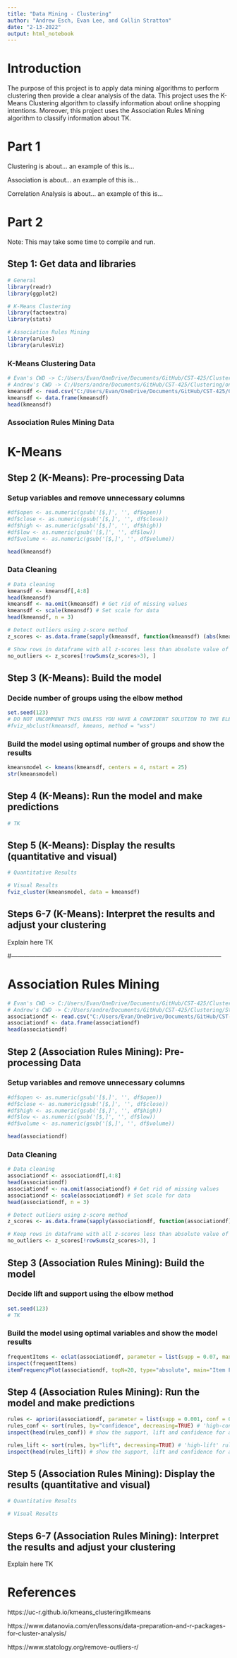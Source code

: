 ```yaml
---
title: "Data Mining - Clustering"
author: "Andrew Esch, Evan Lee, and Collin Stratton"
date: "2-13-2022"
output: html_notebook
---
```


# Introduction
The purpose of this project is to apply data mining algorithms to perform clustering then provide a clear analysis of the data. This project uses the K-Means Clustering algorithm to classify information about online shopping intentions. Moreover, this project uses the Association Rules Mining algorithm to classify information about TK.

# Part 1
Clustering is about... an example of this is...

Association is about... an example of this is...

Correlation Analysis is about... an example of this is...

# Part 2
Note: This may take some time to compile and run.

## Step 1: Get data and libraries
```r
# General
library(readr)
library(ggplot2)

# K-Means Clustering
library(factoextra)
library(stats)

# Association Rules Mining
library(arules)
library(arulesViz)
```

### K-Means Clustering Data
```r
# Evan's CWD -> C:/Users/Evan/OneDrive/Documents/GitHub/CST-425/Clustering/online_shoppers_intention.csv
# Andrew's CWD -> C:/Users/andre/Documents/GitHub/CST-425/Clustering/online_shoppers_intention.csv
kmeansdf <- read.csv("C:/Users/Evan/OneDrive/Documents/GitHub/CST-425/Clustering/online_shoppers_intention.csv")
kmeansdf <- data.frame(kmeansdf)
head(kmeansdf)
```

### Association Rules Mining Data


# K-Means

## Step 2 (K-Means): Pre-processing Data

### Setup variables and remove unnecessary columns
```r
#df$open <- as.numeric(gsub('[$,]', '', df$open))
#df$close <- as.numeric(gsub('[$,]', '', df$close))
#df$high <- as.numeric(gsub('[$,]', '', df$high))
#df$low <- as.numeric(gsub('[$,]', '', df$low))
#df$volume <- as.numeric(gsub('[$,]', '', df$volume))

head(kmeansdf)
```

### Data Cleaning
```r
# Data cleaning
kmeansdf <- kmeansdf[,4:8]
head(kmeansdf)
kmeansdf <- na.omit(kmeansdf) # Get rid of missing values
kmeansdf <- scale(kmeansdf) # Set scale for data
head(kmeansdf, n = 3)

# Detect outliers using z-score method
z_scores <- as.data.frame(sapply(kmeansdf, function(kmeansdf) (abs(kmeansdf-mean(kmeansdf))/sd(kmeansdf))))

# Show rows in dataframe with all z-scores less than absolute value of 3
no_outliers <- z_scores[!rowSums(z_scores>3), ]
```

## Step 3 (K-Means): Build the model

### Decide number of groups using the elbow method
```r
set.seed(123)
# DO NOT UNCOMMENT THIS UNLESS YOU HAVE A CONFIDENT SOLUTION TO THE ELBOW METHOD THAT INVOLVES THIS
#fviz_nbclust(kmeansdf, kmeans, method = "wss")
```

### Build the model using optimal number of groups and show the results
```r
kmeansmodel <- kmeans(kmeansdf, centers = 4, nstart = 25)
str(kmeansmodel)
```

## Step 4 (K-Means): Run the model and make predictions
```r
# TK
```

## Step 5 (K-Means): Display the results (quantitative and visual)
```r
# Quantitative Results

# Visual Results
fviz_cluster(kmeansmodel, data = kmeansdf)
```

## Steps 6-7 (K-Means): Interpret the results and adjust your clustering
Explain here TK







#------------------------------------------------------------------------------------------------------


# Association Rules Mining

```r
# Evan's CWD -> C:/Users/Evan/OneDrive/Documents/GitHub/CST-425/Clustering/Store_Hackathon_Ideal_Data.csv
# Andrew's CWD -> C:/Users/andre/Documents/GitHub/CST-425/Clustering/Store_Hackathon_Ideal_Data.csv
associationdf <- read.csv("C:/Users/Evan/OneDrive/Documents/GitHub/CST-425/Clustering/Store_Hackathon_Ideal_Data.csv")
associationdf <- data.frame(associationdf)
head(associationdf)
```


## Step 2 (Association Rules Mining): Pre-processing Data

### Setup variables and remove unnecessary columns
```r
#df$open <- as.numeric(gsub('[$,]', '', df$open))
#df$close <- as.numeric(gsub('[$,]', '', df$close))
#df$high <- as.numeric(gsub('[$,]', '', df$high))
#df$low <- as.numeric(gsub('[$,]', '', df$low))
#df$volume <- as.numeric(gsub('[$,]', '', df$volume))

head(associationdf)
```

### Data Cleaning
```r
# Data cleaning
associationdf <- associationdf[,4:8]
head(associationdf)
associationdf <- na.omit(associationdf) # Get rid of missing values
associationdf <- scale(associationdf) # Set scale for data
head(associationdf, n = 3)

# Detect outliers using z-score method
z_scores <- as.data.frame(sapply(associationdf, function(associationdf) (abs(associationdf-mean(associationdf))/sd(associationdf))))

# Keep rows in dataframe with all z-scores less than absolute value of 3
no_outliers <- z_scores[!rowSums(z_scores>3), ]
```

## Step 3 (Association Rules Mining): Build the model

### Decide lift and support using the elbow method
```r
set.seed(123)
# TK
```

### Build the model using optimal variables and show the model results
```r
frequentItems <- eclat(associationdf, parameter = list(supp = 0.07, maxlen = 15)) # calculates support for frequent items
inspect(frequentItems)
itemFrequencyPlot(associationdf, topN=20, type="absolute", main="Item Frequency") # plot frequent items
```

## Step 4 (Association Rules Mining): Run the model and make predictions
```r
rules <- apriori(associationdf, parameter = list(supp = 0.001, conf = 0.5)) # Min Support as 0.001, confidence as 0.5.
rules_conf <- sort(rules, by="confidence", decreasing=TRUE) # 'high-confidence' rules.
inspect(head(rules_conf)) # show the support, lift and confidence for all rules

rules_lift <- sort(rules, by="lift", decreasing=TRUE) # 'high-lift' rules.
inspect(head(rules_lift)) # show the support, lift and confidence for all rules
```

## Step 5 (Association Rules Mining): Display the results (quantitative and visual)
```r
# Quantitative Results

# Visual Results

```

## Steps 6-7 (Association Rules Mining): Interpret the results and adjust your clustering
Explain here TK


# References
https://uc-r.github.io/kmeans_clustering#kmeans

https://www.datanovia.com/en/lessons/data-preparation-and-r-packages-for-cluster-analysis/

https://www.statology.org/remove-outliers-r/